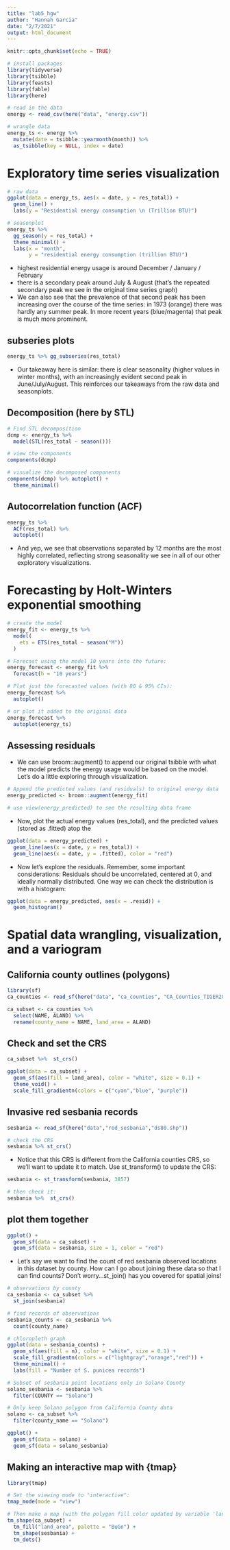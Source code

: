 ```yaml
---
title: "lab5_hgw"
author: "Hannah Garcia"
date: "2/7/2021"
output: html_document
---
```


```r
knitr::opts_chunk$set(echo = TRUE)
```

```r
# install packages
library(tidyverse)
library(tsibble)
library(feasts)
library(fable)
library(here)
```

```r
# read in the data
energy <- read_csv(here("data", "energy.csv"))
```

```r
# wrangle data
energy_ts <- energy %>% 
  mutate(date = tsibble::yearmonth(month)) %>% 
  as_tsibble(key = NULL, index = date)
```

# Exploratory time series visualization 
```r
# raw data
ggplot(data = energy_ts, aes(x = date, y = res_total)) +
  geom_line() +
  labs(y = "Residential energy consumption \n (Trillion BTU)")
```

```r
# seasonplot
energy_ts %>% 
  gg_season(y = res_total) +
  theme_minimal() +
  labs(x = "month",
       y = "residential energy consumption (trillion BTU)")
```
- highest residential energy usage is around December / January / February
- there is a secondary peak around July & August (that's the repeated secondary peak we see in the original time series graph)
- We can also see that the prevalence of that second peak has been increasing over the course of the time series: in 1973 (orange) there was hardly any summer peak. In more recent years (blue/magenta) that peak is much more prominent.

## subseries plots
```r
energy_ts %>% gg_subseries(res_total)
```
- Our takeaway here is similar: there is clear seasonality (higher values in winter months), with an increasingly evident second peak in June/July/August. This reinforces our takeaways from the raw data and seasonplots.

## Decomposition (here by STL)
```r
# Find STL decomposition
dcmp <- energy_ts %>% 
  model(STL(res_total ~ season()))

# view the components
components(dcmp)

# visualize the decomposed components
components(dcmp) %>% autoplot() +
  theme_minimal()
```

## Autocorrelation function (ACF)
```r
energy_ts %>% 
  ACF(res_total) %>% 
  autoplot()
```
- And yep, we see that observations separated by 12 months are the most highly correlated, reflecting strong seasonality we see in all of our other exploratory visualizations.

# Forecasting by Holt-Winters exponential smoothing
```r
# create the model
energy_fit <- energy_ts %>% 
  model(
    ets = ETS(res_total ~ season("M"))
  )

# Forecast using the model 10 years into the future:
energy_forecast <- energy_fit %>% 
  forecast(h = "10 years")

# Plot just the forecasted values (with 80 & 95% CIs):
energy_forecast %>% 
  autoplot()
```

```r
# or plot it added to the original data
energy_forecast %>% 
  autoplot(energy_ts)
```

## Assessing residuals
- We can use broom::augment() to append our original tsibble with what the model predicts the energy usage would be based on the model. Let’s do a little exploring through visualization.

```r
# Append the predicted values (and residuals) to original energy data
energy_predicted <- broom::augment(energy_fit)

# use view(energy_predicted) to see the resulting data frame
```

- Now, plot the actual energy values (res_total), and the predicted values (stored as .fitted) atop the

```r
ggplot(data = energy_predicted) +
  geom_line(aes(x = date, y = res_total)) +
  geom_line(aes(x = date, y = .fitted), color = "red")
```

- Now let’s explore the residuals. Remember, some important considerations: Residuals should be uncorrelated, centered at 0, and ideally normally distributed. One way we can check the distribution is with a histogram:

```r
ggplot(data = energy_predicted, aes(x = .resid)) +
  geom_histogram()
```

# Spatial data wrangling, visualization, and a variogram
## California county outlines (polygons)

```r
library(sf)
ca_counties <- read_sf(here("data", "ca_counties", "CA_Counties_TIGER2016.shp"))
```

```r
ca_subset <- ca_counties %>% 
  select(NAME, ALAND) %>% 
  rename(county_name = NAME, land_area = ALAND)
```

## Check and set the CRS
```r
ca_subset %>%  st_crs()
```

```r
ggplot(data = ca_subset) +
  geom_sf(aes(fill = land_area), color = "white", size = 0.1) +
  theme_void() +
  scale_fill_gradientn(colors = c("cyan","blue", "purple"))
```

## Invasive red sesbania records

```r
sesbania <- read_sf(here("data","red_sesbania","ds80.shp"))

# check the CRS
sesbania %>% st_crs()
```

- Notice that this CRS is different from the California counties CRS, so we’ll want to update it to match. Use st_transform() to update the CRS:

```r
sesbania <- st_transform(sesbania, 3857)

# then check it:
sesbania %>%  st_crs()
```

## plot them together

```r
ggplot() +
  geom_sf(data = ca_subset) +
  geom_sf(data = sesbania, size = 1, color = "red")
```

- Let’s say we want to find the count of red sesbania observed locations in this dataset by county. How can I go about joining these data so that I can find counts? Don’t worry…st_join() has you covered for spatial joins!

```r
# observations by county
ca_sesbania <- ca_subset %>% 
  st_join(sesbania)

# find records of observations
sesbania_counts <- ca_sesbania %>% 
  count(county_name)

# chloropleth graph 
ggplot(data = sesbania_counts) +
  geom_sf(aes(fill = n), color = "white", size = 0.1) +
  scale_fill_gradientn(colors = c("lightgray","orange","red")) +
  theme_minimal() +
  labs(fill = "Number of S. punicea records")
```

```r
# Subset of sesbania point locations only in Solano County
solano_sesbania <- sesbania %>% 
  filter(COUNTY == "Solano")

# Only keep Solano polygon from California County data
solano <- ca_subset %>% 
  filter(county_name == "Solano")

ggplot() +
  geom_sf(data = solano) +
  geom_sf(data = solano_sesbania)
```

## Making an interactive map with {tmap}
```r
library(tmap)

# Set the viewing mode to "interactive":
tmap_mode(mode = "view")

# Then make a map (with the polygon fill color updated by variable 'land_area', updating the color palette to "BuGn"), then add another shape layer for the sesbania records (added as dots):
tm_shape(ca_subset) +
  tm_fill("land_area", palette = "BuGn") +
  tm_shape(sesbania) +
  tm_dots()
```




